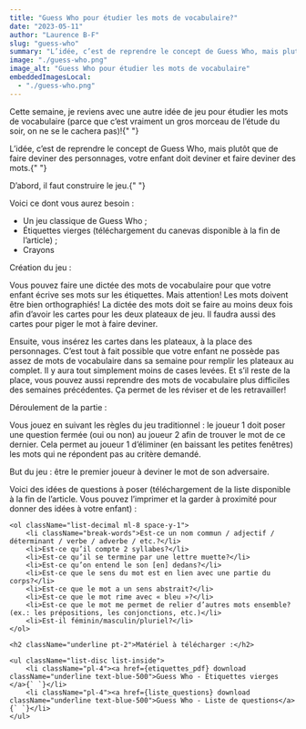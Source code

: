 ```yaml
---
title: "Guess Who pour étudier les mots de vocabulaire?"
date: "2023-05-11"
author: "Laurence B-F"
slug: "guess-who"
summary: "L’idée, c’est de reprendre le concept de Guess Who, mais plutôt que de faire deviner des personnages, votre enfant doit deviner et faire deviner des mots."
image: "./guess-who.png"
image_alt: "Guess Who pour étudier les mots de vocabulaire"
embeddedImagesLocal:
  - "./guess-who.png"
---
```



<p className="p-4 font-mulish">
  Cette semaine, je reviens avec une autre idée de jeu pour étudier les mots de
  vocabulaire (parce que c’est vraiment un gros morceau de l’étude du soir, on
  ne se le cachera pas)!{" "}
</p>

<p className="p-4 font-mulish">
  L’idée, c’est de reprendre le concept de Guess Who, mais plutôt que de faire
  deviner des personnages, votre enfant doit deviner et faire deviner des
  mots.{" "}
</p>

<p className="p-4 font-mulish md:mb-40 lg:mb-0">
  D’abord, il faut construire le jeu.{" "}
</p>

<div className="flex flex-col border-4 border-lbf-orange rounded-lg md:mx-10 my-10 px-10 py-6 gap-2 font-mulish"> 
    <p>Voici ce dont vous aurez besoin :</p>
    <ul className="list-disc list-inside pb-6">
        <li className="pl-4">Un jeu classique de Guess Who ;</li>
        <li className="pl-4">Étiquettes vierges (téléchargement du canevas disponible à la fin de l’article) ; </li>
        <li className="pl-4">Crayons</li>
    </ul>
    Création du jeu :

Vous pouvez faire une dictée des mots de vocabulaire pour que votre enfant écrive ses mots sur les étiquettes. Mais attention! Les mots doivent être bien orthographiés! La dictée des mots doit se faire au moins deux fois afin d’avoir les cartes pour les deux plateaux de jeu. Il faudra aussi des cartes pour piger le mot à faire deviner.

Ensuite, vous insérez les cartes dans les plateaux, à la place des personnages. C’est tout à fait possible que votre enfant ne possède pas assez de mots de vocabulaire dans sa semaine pour remplir les plateaux au complet. Il y aura tout simplement moins de cases levées. Et s’il reste de la place, vous pouvez aussi reprendre des mots de vocabulaire plus difficiles des semaines précédentes. Ça permet de les réviser et de les retravailler!

Déroulement de la partie :

Vous jouez en suivant les règles du jeu traditionnel : le joueur 1 doit poser une question fermée (oui ou non) au joueur 2 afin de trouver le mot de ce dernier. Cela permet au joueur 1 d’éliminer (en baissant les petites fenêtres) les mots qui ne répondent pas au critère demandé.

<p className="pt-6">But du jeu : être le premier joueur à deviner le mot de son adversaire.</p>
</div>
<div className="flex flex-col gap-4 font-mulish">
    Voici des idées de questions à poser (téléchargement de la liste disponible à la fin de l’article. Vous pouvez l’imprimer et la garder à proximité pour donner des idées à votre enfant) :

    <ol className="list-decimal ml-8 space-y-1">
        <li className="break-words">Est-ce un nom commun / adjectif / déterminant / verbe / adverbe / etc.?</li>
        <li>Est-ce qu’il compte 2 syllabes?</li>
        <li>Est-ce qu’il se termine par une lettre muette?</li>
        <li>Est-ce qu’on entend le son [en] dedans?</li>
        <li>Est-ce que le sens du mot est en lien avec une partie du corps?</li>
        <li>Est-ce que le mot a un sens abstrait?</li>
        <li>Est-ce que le mot rime avec « bleu »?</li>
        <li>Est-ce que le mot me permet de relier d’autres mots ensemble? (ex.: les prépositions, les conjonctions, etc.)</li>
        <li>Est-il féminin/masculin/pluriel?</li>
    </ol>

    <h2 className="underline pt-2">Matériel à télécharger :</h2>

    <ul className="list-disc list-inside">
        <li className="pl-4"><a href={etiquettes_pdf} download className="underline text-blue-500">Guess Who - Étiquettes vierges </a>{` `}</li>
        <li className="pl-4"><a href={liste_questions} download className="underline text-blue-500">Guess Who - Liste de questions</a>{` `}</li>
    </ul>

</div>
